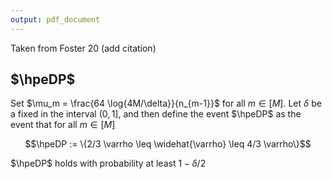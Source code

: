 ```yaml
---
output: pdf_document
---
```


Taken from Foster 20 (add citation)

## $\hpeDP$

Set $\mu_m = \frac{64 \log{4M/\delta}}{n_{m-1}}$ for all $m \in [M]$. 
Let $\delta$ be a fixed in the interval $(0, 1]$, and then define the event 
$\hpeDP$ as the event that for all $m \in [M]$

$$\hpeDP := \{2/3 \varrho \leq \widehat{\varrho} \leq 4/3 \varrho\}$$

$\hpeDP$ holds with probability at least $1 - \delta/2$

